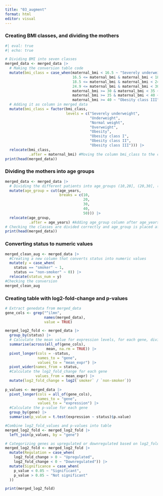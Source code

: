 ```yaml
---
title: "03_augment"
format: html
editor: visual
---
```


### Creating BMI classes, and dividing the mothers

```r
#| eval: true
#| echo: true

# Dividing BMI into seven classes
merged_data <- merged_data |> 
  # Making the conversion table code
  mutate(bmi_class = case_when(maternal_bmi < 16.5 ~ "Severely underweight",
                               16.5 <= maternal_bmi & maternal_bmi < 18.5 ~ "Underweight",
                               18.5 <= maternal_bmi & maternal_bmi < 24.9 ~ "Normal weight",
                               24.9 <= maternal_bmi & maternal_bmi < 30 ~ "Overweight",
                               maternal_bmi >= 30 & maternal_bmi < 35 ~ "Obesity class I",
                               maternal_bmi >= 35 & maternal_bmi < 40 ~ "Obesity class II",
                               maternal_bmi >= 40 ~ "Obesity class III")) |>
  # Adding it as column in merged_data
  mutate(bmi_class = factor(bmi_class,
                            levels = c("Severely underweight",
                                       "Underweight",
                                       "Normal weight", 
                                       "Overweight",
                                       "Obesity", 
                                       "Obesity class I",
                                       "Obesity class II", 
                                       "Obesity class III"))) |>
  relocate(bmi_class,
           .after = maternal_bmi) #Moving the column bmi_class to the correct place and divided as we want. 
print(head(merged_data))
```

### Dividing the mothers into age groups

```r
merged_data <- merged_data |> 
  # Dividing the different patients into age_groups (10,20], (20,30], (30,40], (40,50]
  mutate(age_group = cut(age_years,
                         breaks = c(10,
                                    20,
                                    30,
                                    40,
                                    50))) |>
  relocate(age_group,
           .after = age_years) #Adding age_group column after age_years column
# Checking the classes are divided correctly and age_group is placed after age_years
print(head(merged_data))
```

### Converting status to numeric values

```r
merged_clean_aug <- merged_data |> 
  #Creating a new column that converts status into numeric values
  mutate(y = case_when(
    status == "smoker" ~ 1,
    status == "non-smoker" ~ 0)) |> 
  relocate(status_num = y)
#Checking the conversion
merged_clean_aug
```

### Creating table with log2-fold-change and p-values

```r
# Extract genedata from merged_data
gene_cols <- grep("^ilmn",
                  names(merged_data),
                  value = TRUE)

merged_log2_fold <- merged_data |>
  group_by(status) |> 
  # Calculate the mean value for expression levels, for each gene, divided into smoker and non-smoker
  summarise(across(all_of(gene_cols),
                   mean, na.rm = TRUE)) |> 
  pivot_longer(cols = -status,
               names_to = "gene",
               values_to = "mean_expr") |> 
  pivot_wider(names_from = status, 
  #Calculate the log2_fold_change for each gene             
              values_from = mean_expr) |> 
  mutate(log2_fold_change = log2(`smoker` / `non-smoker`))
 
p_values <- merged_data |>
  pivot_longer(cols = all_of(gene_cols),
               names_to = "gene",
               values_to = "expression") |>
  #Calculate the p-value for each gene 
  group_by(gene) |> 
  summarise(p_value = t.test(expression ~ status)$p.value)

#Combine log2_fold_values and p-values into table 
merged_log2_fold <- merged_log2_fold |> 
  left_join(p_values, by = "gene")

# Categorizing genes as upregulated or downregulated based on log2_fold_change
merged_log2_fold <- merged_log2_fold |>
  mutate(Regulation = case_when(
    log2_fold_change > 0 ~ "Upregulated",
    log2_fold_change < 0 ~ "Downregulated")) |>
  mutate(Significance = case_when(
    p_value < 0.05 ~ "Significant",
    p_value > 0.05 ~ "Not significant"
  ))

print(merged_log2_fold)
```
